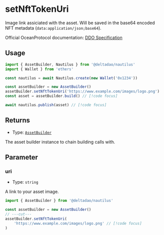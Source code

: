 # setNftTokenUri

Image link assiciated with the asset. Will be saved in the base64 encoded NFT metadata (`data:application/json;base64`). 

Official OceanProtocol documentation: [DDO Specification](https://docs.oceanprotocol.com/developers/ddo-specification)

## Usage

```ts twoslash
import { AssetBuilder, Nautilus } from '@deltadao/nautilus'
import { Wallet } from 'ethers'

const nautilus = await Nautilus.create(new Wallet('0x1234'))

const assetBuilder = new AssetBuilder()
assetBuilder.setNftTokenUri('https://www.example.com/images/logo.png') // [!code focus]
const asset = assetBuilder.build() // [!code focus]

await nautilus.publish(asset) // [!code focus]
```

## Returns

- Type: [`AssetBuilder`](/docs/api/AssetBuilder)

The asset builder instance to chain building calls with.

## Parameter

### uri

- Type: `string`

A link to your asset image.

```ts twoslash
import { AssetBuilder } from '@deltadao/nautilus'

const assetBuilder = new AssetBuilder()
// ---cut---
assetBuilder.setNftTokenUri(
    'https://www.example.com/images/logo.png' // [!code focus]
)
```